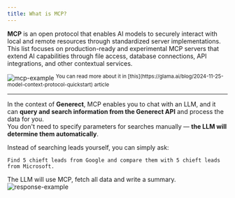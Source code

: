 ```yaml
---
title: What is MCP?
---
```


**MCP** is an open protocol that enables AI models to securely interact with local and remote resources through standardized server implementations.
This list focuses on production-ready and experimental MCP servers that extend AI capabilities through file access, database connections, API integrations, and other contextual services.

<img src="/media/mcp-example.png" alt="mcp-example" className="rounded-lg" />
<sup>You can read more about it in [this](https://glama.ai/blog/2024-11-25-model-context-protocol-quickstart) article</sup>

---

In the context of **Generect**, MCP enables you to chat with an LLM, and it can **query and search information from the Generect API** and process the data for you.  
You don't need to specify parameters for searches manually — **the LLM will determine them automatically**.

Instead of searching leads yourself, you can simply ask:

`Find 5 chieft leads from Google and compare them with 5 chieft leads from Microsoft.`

The LLM will use MCP, fetch all data and write a summary.
<img src="/media/response-example-2.png" alt="response-example" className="rounded-lg" />
